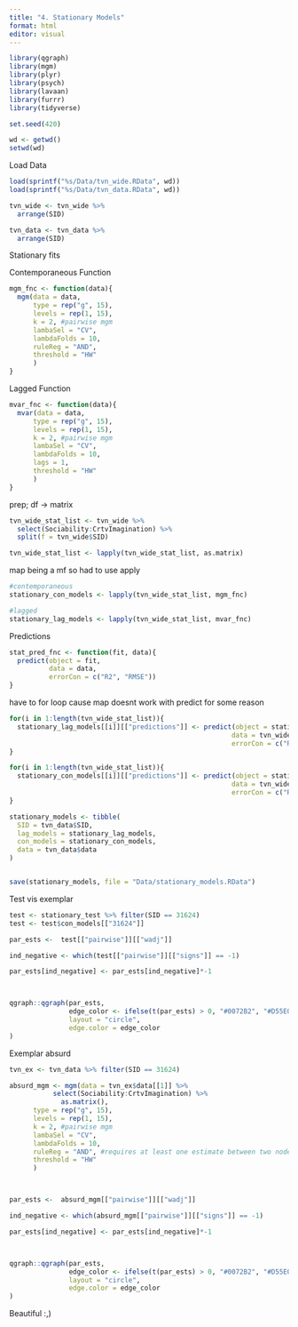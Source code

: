 ```yaml
---
title: "4. Stationary Models"
format: html
editor: visual
---
```


```r
library(qgraph)
library(mgm)
library(plyr)
library(psych)
library(lavaan)
library(furrr)
library(tidyverse)

set.seed(420)

wd <- getwd()
setwd(wd)
```

Load Data

```r
load(sprintf("%s/Data/tvn_wide.RData", wd))
load(sprintf("%s/Data/tvn_data.RData", wd))

tvn_wide <- tvn_wide %>%
  arrange(SID)

tvn_data <- tvn_data %>%
  arrange(SID)
```

Stationary fits

Contemporaneous Function

```r
mgm_fnc <- function(data){
  mgm(data = data,
      type = rep("g", 15),
      levels = rep(1, 15),
      k = 2, #pairwise mgm
      lambaSel = "CV",
      lambdaFolds = 10,
      ruleReg = "AND",
      threshold = "HW"
      )
}

```

Lagged Function

```r
mvar_fnc <- function(data){
  mvar(data = data,
      type = rep("g", 15),
      levels = rep(1, 15),
      k = 2, #pairwise mgm
      lambaSel = "CV",
      lambdaFolds = 10,
      lags = 1,
      threshold = "HW"
      )
}
```

prep; df -\> matrix

```r
tvn_wide_stat_list <- tvn_wide %>%
  select(Sociability:CrtvImagination) %>%
  split(f = tvn_wide$SID) 

tvn_wide_stat_list <- lapply(tvn_wide_stat_list, as.matrix)
```

map being a mf so had to use apply

```r
#contemporaneous
stationary_con_models <- lapply(tvn_wide_stat_list, mgm_fnc)

#lagged
stationary_lag_models <- lapply(tvn_wide_stat_list, mvar_fnc)

```

Predictions

```r
stat_pred_fnc <- function(fit, data){
  predict(object = fit, 
          data = data, 
          errorCon = c("R2", "RMSE"))
}

```

have to for loop cause map doesnt work with predict for some reason

```r
for(i in 1:length(tvn_wide_stat_list)){
  stationary_lag_models[[i]][["predictions"]] <- predict(object = stationary_lag_models[[i]], 
                                                        data = tvn_wide_stat_list[[i]], 
                                                        errorCon = c("R2", "RMSE"))
}

for(i in 1:length(tvn_wide_stat_list)){
  stationary_con_models[[i]][["predictions"]] <- predict(object = stationary_con_models[[i]], 
                                                        data = tvn_wide_stat_list[[i]], 
                                                        errorCon = c("R2", "RMSE"))
}

stationary_models <- tibble(
  SID = tvn_data$SID,
  lag_models = stationary_lag_models,
  con_models = stationary_con_models,
  data = tvn_data$data
)


save(stationary_models, file = "Data/stationary_models.RData")
```

Test vis exemplar

```r
test <- stationary_test %>% filter(SID == 31624)
test <- test$con_models[["31624"]]

par_ests <-  test[["pairwise"]][["wadj"]]

ind_negative <- which(test[["pairwise"]][["signs"]] == -1)

par_ests[ind_negative] <- par_ests[ind_negative]*-1



qgraph::qgraph(par_ests,
               edge_color <- ifelse(t(par_ests) > 0, "#0072B2", "#D55E00"),
               layout = "circle",
               edge.color = edge_color
)
```

Exemplar absurd

```r
tvn_ex <- tvn_data %>% filter(SID == 31624)

absurd_mgm <- mgm(data = tvn_ex$data[[1]] %>%
           select(Sociability:CrtvImagination) %>%
             as.matrix(),
      type = rep("g", 15),
      levels = rep(1, 15),
      k = 2, #pairwise mgm
      lambaSel = "CV",
      lambdaFolds = 10,
      ruleReg = "AND", #requires at least one estimate between two nodes to be nonzero in order to set the edge to be present
      threshold = "HW"
      )



par_ests <-  absurd_mgm[["pairwise"]][["wadj"]]

ind_negative <- which(absurd_mgm[["pairwise"]][["signs"]] == -1)

par_ests[ind_negative] <- par_ests[ind_negative]*-1



qgraph::qgraph(par_ests,
               edge_color <- ifelse(t(par_ests) > 0, "#0072B2", "#D55E00"),
               layout = "circle",
               edge.color = edge_color
)
```

Beautiful :,)
